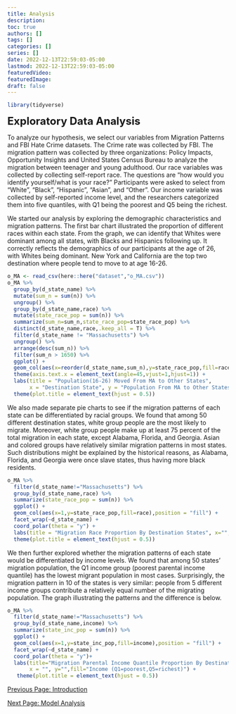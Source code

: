```yaml
---
title: Analysis
description:
toc: true
authors: []
tags: []
categories: []
series: []
date: 2022-12-13T22:59:03-05:00
lastmod: 2022-12-13T22:59:03-05:00
featuredVideo:
featuredImage:
draft: false
---
```

```r
library(tidyverse)
```
<font size="5"><b>Exploratory Data Analysis</font></b>


To analyze our hypothesis, we select our variables from Migration Patterns and FBI Hate Crime datasets. The Crime rate was collected by FBI. The migration pattern was collected by three organizations: Policy Impacts, Opportunity Insights and United States Census Bureau to analyze the migration between teenager and young adulthood. Our race variables was collected by collecting self-report race. The questions are “how would you identify yourself/what is your race?” Participants were asked to select from “White”, “Black”, “Hispanic”, “Asian”, and “Other”. Our income variable was collected by self-reported income level, and the researchers categorized them into five quantiles, with Q1 being the poorest and Q5 being the richest. 


We started our analysis by exploring the demographic characteristics and migration patterns. The first bar chart illustrated the proportion of different races within each state. From the graph, we can identify that Whites were dominant among all states, with Blacks and Hispanics following up. It correctly reflects the demographics of our participants at the age of 26, with Whites being dominant. New York and California are the top two destination where people tend to move to at age 16-26.
```r
o_MA <- read_csv(here::here("dataset","o_MA.csv"))
o_MA %>%
  group_by(d_state_name) %>%
  mutate(sum_n = sum(n)) %>%
  ungroup() %>%
  group_by(d_state_name,race) %>%
  mutate(state_race_pop = sum(n)) %>%
  summarize(sum_n=sum_n,state_race_pop=state_race_pop) %>%
  distinct(d_state_name,race,.keep_all = T) %>%
  filter(d_state_name != "Massachusetts") %>%
  ungroup() %>%
  arrange(desc(sum_n)) %>%
  filter(sum_n > 1650) %>% 
  ggplot() +
  geom_col(aes(x=reorder(d_state_name,sum_n),y=state_race_pop,fill=race))+
  theme(axis.text.x = element_text(angle=45,vjust=1,hjust=1)) +
  labs(title = "Population(16-26) Moved From MA to Other States",
       x = "Destination State", y = "Population From MA to Other States", color="race") + 
  theme(plot.title = element_text(hjust = 0.5))
```

We also made separate pie charts to see if the migration patterns of each state can be differentiated by racial groups. We found that among 50 different destination states, white group people are the most likely to migrate. Moreover, white group people make up at least 75 percent of the total migration in each state, except Alabama, Florida, and Georgia. Asian and colored groups have relatively similar migration patterns in most states. Such distributions might be explained by the historical reasons, as Alabama, Florida, and Georgia were once slave states, thus having more black residents. 

```r
o_MA %>%
  filter(d_state_name!="Massachusetts") %>%
  group_by(d_state_name,race) %>%
  summarize(state_race_pop = sum(n)) %>%
  ggplot() +
  geom_col(aes(x=1,y=state_race_pop,fill=race),position = "fill") +
  facet_wrap(~d_state_name) +  
  coord_polar(theta = "y") +
  labs(title = "Migration Race Proportion By Destination States", x="",y="",fill="Race")+
  theme(plot.title = element_text(hjust = 0.5))
```

We then further explored whether the migration patterns of each state would be differentiated by income levels. We found that among 50 states’ migration population, the Q1 income group (poorest parental income quantile) has the lowest migrant population in most cases. Surprisingly, the migration pattern in 10 of the states is very similar: people from 5 different income groups contribute a relatively equal number of the migrating population. The graph illustrating the patterns and the difference is below.

```r
o_MA %>%
  filter(d_state_name!="Massachusetts") %>%
  group_by(d_state_name,income) %>%
  summarize(state_inc_pop = sum(n)) %>%
  ggplot() +
  geom_col(aes(x=1,y=state_inc_pop,fill=income),position = "fill") +
  facet_wrap(~d_state_name) +  
  coord_polar(theta = "y")+
  labs(title="Migration Parental Income Quantile Proportion By Destination States",
       x = "", y="",fill="Income (Q1=poorest,Q5=richest)") + 
   theme(plot.title = element_text(hjust = 0.5))
```


[Previous Page: Introduction](/analysis/)

[Next Page: Model Analysis](/analysis3/)